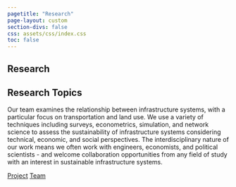 ```yaml
---
pagetitle: "Research"
page-layout: custom
section-divs: false
css: assets/css/index.css
toc: false
---
```


::: {.hero-banner}

::: {.content-block}

::: {.hero-text}

# Research


## Research Topics
Our team examines the relationship between infrastructure systems, with a particular focus on transportation and land use. We use a variety of techniques including surveys, econometrics, simulation, and network science to assess the sustainability of infrastructure systems considering technical, economic, and social perspectives. The interdisciplinary nature of our work means we often work with engineers, economists, and political scientists - and welcome collaboration opportunities from any field of study with an interest in sustainable infrastructure systems.

::: {.hero-buttons}
[Project](Research/projects.qmd){.btn-action-primary .btn-action .btn .btn-success .btn-lg role="button" #btn-hero-primary}
[Team](Research/team/research-team.qmd){#btn-guide .btn-action .btn .btn-info .btn-lg role="button" #btn-hero-secondary}


::: 
:::

::: 
:::